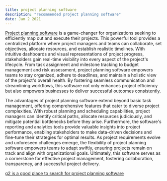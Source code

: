```yaml
---
title: project planning software
description: "recommended project planning software"
date: Jan 2 2021
---
```



[Project planning software](https://www.kelloo.com/project-planning-software/ "Project planning software") is a game-changer for organizations seeking to efficiently map out and execute their projects. This powerful tool provides a centralized platform where project managers and teams can collaborate, set objectives, allocate resources, and establish realistic timelines. With intuitive dashboards and visual representations of project progress, stakeholders gain real-time visibility into every aspect of the project's lifecycle. From task assignment and milestone tracking to budget management and risk assessment, project planning software empowers teams to stay organized, adhere to deadlines, and maintain a holistic view of the project's overall health. By fostering seamless communication and streamlining workflows, this software not only enhances project efficiency but also empowers businesses to deliver successful outcomes consistently.

The advantages of project planning software extend beyond basic task management, offering comprehensive features that cater to diverse project complexities. With robust planning and scheduling capabilities, project managers can identify critical paths, allocate resources judiciously, and mitigate potential bottlenecks before they arise. Furthermore, the software's reporting and analytics tools provide valuable insights into project performance, enabling stakeholders to make data-driven decisions and fine-tune their strategies for optimal results. As project requirements evolve and unforeseen challenges emerge, the flexibility of project planning software empowers teams to adapt swiftly, ensuring projects remain on track and align with organizational goals. Ultimately, this software serves as a cornerstone for effective project management, fostering collaboration, transparency, and successful project delivery.


[g2 is a good place to search for project planning software](https://www.g2.com "g2")


